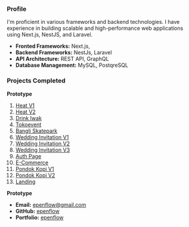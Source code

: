 ### Profile

I'm proficient in various frameworks and backend technologies. I have experience in building scalable and high-performance web applications using Next.js, NestJS, and Laravel.

-   **Fronted Frameworks:** Next.js,
-   **Backend Frameworks:** NestJs, Laravel
-   **API Architecture:** REST API, GraphQL
-   **Database Management:** MySQL, PostqreSQL

### Projects Completed

**Prototype**

1. [Heat V1](https://heat-website-ten.vercel.app/)
2. [Heat V2](https://heat-lyart.vercel.app/about)
3. [Drink Iwak](https://drink-iwak.vercel.app/)
4. [Tokoevent](https://tokoevent.vercel.app/)
5. [Bangli Skatepark](https://bangliskatepark.vercel.app/)
6. [Wedding Invitation V1](https://classic-marble.vercel.app/)
7. [Wedding Invitation V2](https://golden-hour-nine.vercel.app/)
8. [Wedding Invitation V3](https://balarama-fitri.vercel.app/)
9. [Auth Page](https://auth-wheat.vercel.app/)
10. [E-Commerce](https://next-shopifystorefront-testing.vercel.app/)
11. [Pondok Kopi V1](https://pondokkopipenglipuran.vercel.app/)
12. [Pondok Kopi V2](https://pondokkopipenglipuran-git-new-branch-epenflows-projects.vercel.app/)
13. [Landing](https://epenflow.github.io/clippath-scrolltrigger/)

**Prototype**

-   **Email:** [epenflow@gmail.com](https://mailto:epenflow@gmail.com)
-   **GitHub:** [epenflow](https://github.com/epenflow)
-   **Portfolio:** [epenflow](https://epenflow.vercel.app/)
